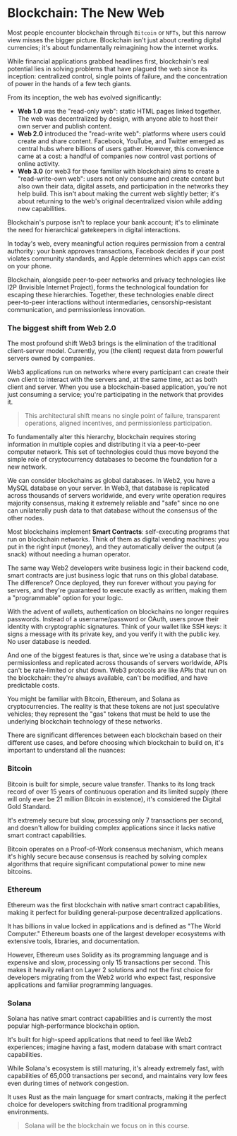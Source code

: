 
# Blockchain: The New Web

Most people encounter blockchain through `Bitcoin` or `NFTs`, but this narrow view misses the bigger picture. Blockchain isn't just about creating digital currencies; it's about fundamentally reimagining how the internet works.

While financial applications grabbed headlines first, blockchain's real potential lies in solving problems that have plagued the web since its inception: centralized control, single points of failure, and the concentration of power in the hands of a few tech giants.

<ArticleSection name="The evolution of the Web" id="the-evolution-of-the-web" level="h2" />

From its inception, the web has evolved significantly:
- **Web 1.0** was the "read-only web": static HTML pages linked together. The web was decentralized by design, with anyone able to host their own server and publish content.
- **Web 2.0** introduced the "read-write web": platforms where users could create and share content. Facebook, YouTube, and Twitter emerged as central hubs where billions of users gather. However, this convenience came at a cost: a handful of companies now control vast portions of online activity.
- **Web 3.0** (or web3 for those familiar with blockchain) aims to create a "read-write-own web": users not only consume and create content but also own their data, digital assets, and participation in the networks they help build. This isn't about making the current web slightly better; it's about returning to the web's original decentralized vision while adding new capabilities.

Blockchain's purpose isn't to replace your bank account; it's to eliminate the need for hierarchical gatekeepers in digital interactions.

In today's web, every meaningful action requires permission from a central authority: your bank approves transactions, Facebook decides if your post violates community standards, and Apple determines which apps can exist on your phone.

Blockchain, alongside peer-to-peer networks and privacy technologies like I2P (Invisible Internet Project), forms the technological foundation for escaping these hierarchies. Together, these technologies enable direct peer-to-peer interactions without intermediaries, censorship-resistant communication, and permissionless innovation.

### The biggest shift from Web 2.0

The most profound shift Web3 brings is the elimination of the traditional client-server model. Currently, you (the client) request data from powerful servers owned by companies.

Web3 applications run on networks where every participant can create their own client to interact with the servers and, at the same time, act as both client and server. When you use a blockchain-based application, you're not just consuming a service; you're participating in the network that provides it.

> This architectural shift means no single point of failure, transparent operations, aligned incentives, and permissionless participation.

To fundamentally alter this hierarchy, blockchain requires storing information in multiple copies and distributing it via a peer-to-peer computer network. This set of technologies could thus move beyond the simple role of cryptocurrency databases to become the foundation for a new network.

<ArticleSection name="Web2 vs Web3" id="web2-vs-web3" level="h2" />

We can consider blockchains as global databases. In Web2, you have a MySQL database on your server. In Web3, that database is replicated across thousands of servers worldwide, and every write operation requires majority consensus, making it extremely reliable and "safe" since no one can unilaterally push data to that database without the consensus of the other nodes.

Most blockchains implement **Smart Contracts**: self-executing programs that run on blockchain networks. Think of them as digital vending machines: you put in the right input (money), and they automatically deliver the output (a snack) without needing a human operator.

The same way Web2 developers write business logic in their backend code, smart contracts are just business logic that runs on this global database. The difference? Once deployed, they run forever without you paying for servers, and they're guaranteed to execute exactly as written, making them a "programmable" option for your logic.

With the advent of wallets, authentication on blockchains no longer requires passwords. Instead of a username/password or OAuth, users prove their identity with cryptographic signatures. Think of your wallet like SSH keys: it signs a message with its private key, and you verify it with the public key. No user database is needed.

And one of the biggest features is that, since we're using a database that is permissionless and replicated across thousands of servers worldwide, APIs can't be rate-limited or shut down. Web3 protocols are like APIs that run on the blockchain: they're always available, can't be modified, and have predictable costs.

<ArticleSection name="Bitcoin vs Ethereum vs Solana" id="bitcoin-vs-ethereum-vs-solana" level="h2" />

You might be familiar with Bitcoin, Ethereum, and Solana as cryptocurrencies. The reality is that these tokens are not just speculative vehicles; they represent the "gas" tokens that must be held to use the underlying blockchain technology of these networks.

There are significant differences between each blockchain based on their different use cases, and before choosing which blockchain to build on, it's important to understand all the nuances:

### Bitcoin

Bitcoin is built for simple, secure value transfer. Thanks to its long track record of over 15 years of continuous operation and its limited supply (there will only ever be 21 million Bitcoin in existence), it's considered the Digital Gold Standard.

It's extremely secure but slow, processing only 7 transactions per second, and doesn't allow for building complex applications since it lacks native smart contract capabilities.

Bitcoin operates on a Proof-of-Work consensus mechanism, which means it's highly secure because consensus is reached by solving complex algorithms that require significant computational power to mine new bitcoins.

### Ethereum

Ethereum was the first blockchain with native smart contract capabilities, making it perfect for building general-purpose decentralized applications.

It has billions in value locked in applications and is defined as "The World Computer." Ethereum boasts one of the largest developer ecosystems with extensive tools, libraries, and documentation.

However, Ethereum uses Solidity as its programming language and is expensive and slow, processing only 15 transactions per second. This makes it heavily reliant on Layer 2 solutions and not the first choice for developers migrating from the Web2 world who expect fast, responsive applications and familiar programming languages.

### Solana

Solana has native smart contract capabilities and is currently the most popular high-performance blockchain option.

It's built for high-speed applications that need to feel like Web2 experiences; imagine having a fast, modern database with smart contract capabilities.

While Solana's ecosystem is still maturing, it's already extremely fast, with capabilities of 65,000 transactions per second, and maintains very low fees even during times of network congestion.

It uses Rust as the main language for smart contracts, making it the perfect choice for developers switching from traditional programming environments.

> Solana will be the blockchain we focus on in this course.

